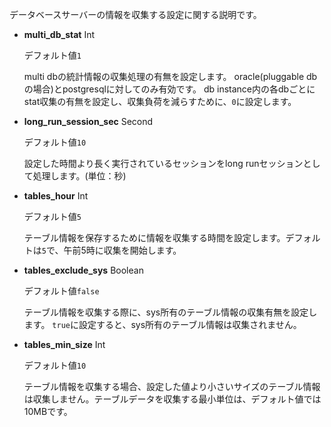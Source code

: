 データベースサーバーの情報を収集する設定に関する説明です。

-   **multi_db_stat** <span class='type'>Int</span>

    デフォルト値`1`

    multi dbの統計情報の収集処理の有無を設定します。 oracle(pluggable dbの場合)とpostgresqlに対してのみ有効です。 db instance内の各dbごとにstat収集の有無を設定し、収集負荷を減らすために、`0`に設定します。

-   **long_run_session_sec** <span class='type'>Second</span>

    デフォルト値`10`

    設定した時間より長く実行されているセッションをlong runセッションとして処理します。(単位：秒)

-   **tables_hour** <span class='type'>Int</span>

    デフォルト値`5`

    テーブル情報を保存するために情報を収集する時間を設定します。デフォルトは`5`で、午前5時に収集を開始します。

-   **tables_exclude_sys** <span class='type'>Boolean</span>

    デフォルト値`false`

    テーブル情報を収集する際に、sys所有のテーブル情報の収集有無を設定します。 `true`に設定すると、sys所有のテーブル情報は収集されません。

<InDoc product='oracle,tibero'>

-   **tables_min_size** <span class='type'>Int</span>

    デフォルト値`10`

    テーブル情報を収集する場合、設定した値より小さいサイズのテーブル情報は収集しません。テーブルデータを収集する最小単位は、デフォルト値では10MBです。

</InDoc>